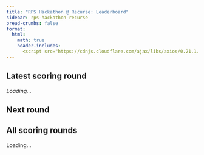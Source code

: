 ```yaml
---
title: "RPS Hackathon @ Recurse: Leaderboard"
sidebar: rps-hackathon-recurse
bread-crumbs: false
format:
  html:
    math: true
    header-includes:
      <script src="https://cdnjs.cloudflare.com/ajax/libs/axios/0.21.1/axios.min.js"></script>
---
```


<style>
    table {
        border-collapse: collapse;
        margin-top: 20px;
    }
    th, td {
        border: 1px solid #ddd;
        padding: 2px;
        text-align: center;
        white-space: nowrap;
        overflow: hidden;
        text-overflow: ellipsis;
    }
    th {
        background-color: #f1f1f1;
        height: 13.7em;
        white-space: nowrap;
        padding: 8px;
        vertical-align: bottom;
    }
    th > div {
        writing-mode: vertical-lr;
        transform: rotate(180deg);
        height: 100%;
        width: 100%;
        text-align: left;
        padding: 0 3px;
    }
    .half-row-gap {
        height: 10px;
        background-color: #f9f9f9;
    }
    .half-column-gap {
        width: 10px;
        background-color: #f9f9f9;
    }
    .score-cell {
        color: black;
        text-shadow: 1px 1px 1px rgba(255,255,255,0.5);
    }
    .ebot {
        display: none;
    }
    #last-scoring-round-info {
        margin-bottom: 20px;
        font-style: italic;
        width: 58em;
    }
    
    .collapsible-section {
        margin-bottom: 10px;
        border: 1px solid #ddd;
        border-radius: 4px;
        overflow-x: auto; /* Allow horizontal scrolling if needed */
    }

    .collapsible-title {
        background-color: #f1f1f1;
        padding: 10px;
        cursor: pointer;
        display: flex;
        align-items: center;
    }

    .collapsible-content {
        padding: 10px;
        min-width: fit-content; /* Ensure content expands to fit the table */
    }

    .toggle-btn, .control-btn {
        background-color: #999999; /* Neutral medium grey */
        color: white;
        border: none;
        padding: 5px 10px;
        text-align: center;
        text-decoration: none;
        display: inline-block;
        font-size: 14px;
        margin-right: 10px;
        cursor: pointer;
        border-radius: 4px;
        transition: background-color 0.3s;
    }

    .toggle-btn:hover, .control-btn:hover {
        background-color: #666666; /* Slightly darker on hover */
    }

    #all-scoring-rounds {
        overflow-x: auto; /* Allow horizontal scrolling for the entire container if needed */
        width: 58em;
    }

    #expand-all, #collapse-all {
        margin-bottom: 10px;
    }
</style>

<h2>Latest scoring round</h2>

<div id="last-scoring-round-info">Loading...</div>
<div id="last-scoring-round-table-container"></div>

<h2>Next round</h2>
<em><span id="next-round-name"></span></em>

<h2>All scoring rounds</h2>

<div id="all-scoring-rounds">Loading...</div>

<script>
    const NON_EBOT_EXCEPTIONS = ['Di10n', 'Elijer', 'Crazytieguy'];

    async function fetchLeaderboardTestingData() {
        try {
            const response = await axios.get('https://staff-dev1.poker.camp:8443/leaderboard-rps-hackathon-20240917/latest');
            return response.data;
        } catch (error) {
            console.error('Error fetching data:', error);
            return null;
        }
    }

    async function fetchLeaderboardScoringData() {
        try {
            const response = await axios.get('https://staff-dev1.poker.camp:8443/leaderboard-rps-hackathon-20240917/scoring');
            return response.data;
        } catch (error) {
            console.error('Error fetching data:', error);
            return null;
        }
    }

    function getColorForValue(value) {
        const normalizedValue = (value + 100) / 200; // Normalize to 0-1
        if (normalizedValue < 0.5) {
            // Red to White
            const intensity = Math.round(255 * (normalizedValue * 2));
            return `rgb(255, ${intensity}, ${intensity})`;
        } else {
            // White to Green
            const intensity = Math.round(255 * ((1 - normalizedValue) * 2));
            return `rgb(${intensity}, 255, ${intensity})`;
        }
    }

    function formatNumber(value) {
        return value > 0 ? `+${value.toFixed(2)}` : value.toFixed(2);
    }

    function isEBot(name) {
        return /^\d-/.test(name) && !NON_EBOT_EXCEPTIONS.includes(name);
    }

    function formatDate(dateString) {
        const date = new Date(dateString);
        return date.toLocaleString();
    }
    
    // Function to format date, dropping the date if it's today
    function formatDateMaybe(dateString) {
        const date = new Date(dateString);
        const today = new Date();
        if (date.toDateString() === today.toDateString()) {
            return date.toLocaleTimeString();
        } else {
            return formatDate(dateString);
        }
    }

    function createTournamentInfo(data) {
        const { tournament_id, start_time, end_time, scoring_weight, groups, round_name } = data;
        const username = localStorage.getItem('github_username');
        let userScore = 'N/A';
    
        // Find the user's score
        for (let group of groups) {
            const player = group.players.find(p => p.name === username);
            if (player) {
                userScore = player.mean.toFixed(2);
                break;
            }
        }
    
        return `
            <strong>You: ${userScore}${scoring_weight !== undefined ? ` × weight ${scoring_weight.toFixed(2)}` : ''}</strong> | 
            Tournament #${tournament_id} (<em>${round_name}</em>) | 
            Started: ${formatDateMaybe(start_time)} | 
            Ended: ${formatDateMaybe(end_time)}
        `;
    }

    function calculateTotalScores(allRoundsData) {
        const totalScores = {};
        allRoundsData.forEach(roundData => {
            const weight = roundData.scoring_weight;
            roundData.groups.forEach(group => {
                group.players.forEach(player => {
                    if (!totalScores[player.name]) {
                        totalScores[player.name] = 0;
                    }
                    totalScores[player.name] += player.mean * weight;
                });
            });
        });
        return totalScores;
    }

    function createMatrixTable(data, isLatestRound = false, allRoundsData = null) {
        const players = data.groups.flatMap(group => group.players);
        let nonEBots = players.filter(player => !isEBot(player.name));
        let eBots = players.filter(player => isEBot(player.name));
    
        // Calculate sum of scores against non-eBots for each eBot
        eBots.forEach(eBot => {
            eBot.sumAgainstNonEBots = nonEBots.reduce((sum, nonEBot) => {
                return sum + (eBot.matchups[nonEBot.name] || 0);
            }, 0);
        });
    
        if (isLatestRound && allRoundsData) {
            // Calculate total scores
            const totalScores = calculateTotalScores(allRoundsData);
            players.forEach(player => {
                player.totalScore = totalScores[player.name] || 0;
            });
            // Sort non-eBots by total score descending for the latest round
            nonEBots.sort((a, b) => b.totalScore - a.totalScore);
        } else {
            // Sort non-eBots by round score descending for previous rounds
            nonEBots.sort((a, b) => b.mean - a.mean);
        }
    
        // Sort eBots by sum of scores against non-eBots ascending
        eBots.sort((a, b) => a.sumAgainstNonEBots - b.sumAgainstNonEBots);
    
        const sortedPlayers = [...nonEBots, ...eBots];
        const playerNames = sortedPlayers.map(player => player.name);
    
        let tableHTML = '<table><tr><th>Player</th>';
        if (isLatestRound) {
            tableHTML += '<th>Total Score</th>';
        }
        tableHTML += '<th>Round Score</th><th class="half-column-gap"></th>';
        playerNames.forEach((name, index) => {
            if (index === nonEBots.length) {
                tableHTML += '<th class="half-column-gap"></th>';
            }
            tableHTML += `<th><div>${name}</div></th>`;
        });
        tableHTML += '</tr>';
        
        const username = localStorage.getItem('github_username');
        
        sortedPlayers.forEach((player, index) => {
            const playerClass = player.name.replace(/[^a-zA-Z0-9]/g, '_');
            const ebotClass = isEBot(player.name) ? 'ebot' : '';
            const isUserRow = (player.name === username) || (player.name === username + '[UPDATE]');
            const userRowClass = isUserRow ? 'user-row' : '';
            const userRowStyle = isUserRow ? 'style="font-weight: bold; border: 2px solid #000;"' : '';
            
            tableHTML += `<tr class="${playerClass} ${ebotClass} ${userRowClass}" ${userRowStyle}>`;
            tableHTML += `<td>${player.name}</td>`;
            if (isLatestRound) {
                tableHTML += `<td>${formatNumber(player.totalScore)}</td>`;
            }
            tableHTML += `<td>${formatNumber(player.mean)}</td>`;
            tableHTML += '<td class="half-column-gap"></td>';
            playerNames.forEach((opponentName, opponentIndex) => {
                if (opponentIndex === nonEBots.length) {
                    tableHTML += '<td class="half-column-gap"></td>';
                }
                const matchupValue = player.matchups[opponentName];
                if (matchupValue !== undefined) {
                    const backgroundColor = getColorForValue(matchupValue);
                    tableHTML += `<td class="score-cell" style="background-color: ${backgroundColor}">${formatNumber(matchupValue)}</td>`;
                } else {
                    tableHTML += '<td>-</td>';
                }
            });
            tableHTML += '</tr>';
        });
    
        tableHTML += '</table>';
        return tableHTML;
    }
    async function initTables() {
        const data = await fetchLeaderboardScoringData();
        const allRoundsData = data["scoring_rounds"];
        const last_round_data = allRoundsData[0];
        if (last_round_data) {
            const tournamentInfoContainer = document.getElementById('last-scoring-round-info');
            tournamentInfoContainer.innerHTML = createTournamentInfo(last_round_data);
            const tableContainer = document.getElementById('last-scoring-round-table-container');
            tableContainer.innerHTML = createMatrixTable(last_round_data, true, allRoundsData);
        }
        
        const allScoringRoundsContainer = document.getElementById('all-scoring-rounds');
        allScoringRoundsContainer.innerHTML = "";
        
        // Add "Expand All" and "Collapse All" buttons
        const controlButtons = document.createElement('div');
        controlButtons.innerHTML = `
            <button id="expand-all" class="control-btn">Expand All</button>
            <button id="collapse-all" class="control-btn">Collapse All</button>
        `;
        allScoringRoundsContainer.appendChild(controlButtons);
    
        const collapsibleSections = [];
        
        allRoundsData.reduce((index, this_round_data) => {
            if (this_round_data) {
                const collapsibleSection = document.createElement('div');
                collapsibleSection.className = 'collapsible-section';
                
                const titleBar = document.createElement('div');
                titleBar.className = 'collapsible-title';
                titleBar.innerHTML = `
                    <button class="toggle-btn">Expand</button>
                    <span>${createTournamentInfo(this_round_data)}</span>
                `;
                
                const content = document.createElement('div');
                content.className = 'collapsible-content';
                content.style.display = 'none';
                content.innerHTML = createMatrixTable(this_round_data, index === 0, allRoundsData);
                
                collapsibleSection.appendChild(titleBar);
                collapsibleSection.appendChild(content);
                
                allScoringRoundsContainer.appendChild(collapsibleSection);
                
                const toggleBtn = titleBar.querySelector('.toggle-btn');
                toggleBtn.addEventListener('click', () => {
                    content.style.display = content.style.display === 'none' ? 'block' : 'none';
                    toggleBtn.textContent = content.style.display === 'none' ? 'Expand' : 'Collapse';
                });
    
                collapsibleSections.push({ content, toggleBtn });
    
                return index + 1;
            }
            return index;
        }, 1);
    
        // Add functionality to "Expand All" and "Collapse All" buttons
        document.getElementById('expand-all').addEventListener('click', () => {
            collapsibleSections.forEach(section => {
                section.content.style.display = 'block';
                section.toggleBtn.textContent = 'Collapse';
            });
        });
    
        document.getElementById('collapse-all').addEventListener('click', () => {
            collapsibleSections.forEach(section => {
                section.content.style.display = 'none';
                section.toggleBtn.textContent = 'Expand';
            });
        });
        
        if (data["next_round_name"] === null) {
            document.getElementById('next-round-name').innerHTML = `(no more rounds)`;
        } else {
            document.getElementById('next-round-name').innerHTML = `"${data["next_round_name"]}" at ${formatDateMaybe(data["next_round_time"])}`;
        }
    }

    initTables();
</script>
